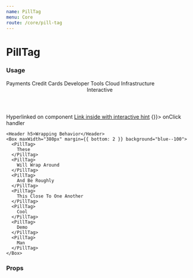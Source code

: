```yaml
---
name: PillTag
menu: Core
route: /core/pill-tag
---
```




# PillTag

### Usage

<Playground>
  <Box maxWidth="550px">
    <Box margin={{ bottom: 4 }}>
      <PillTag>
        Payments
      </PillTag>
      <PillTag>
        Credit Cards
      </PillTag>
      <PillTag>
        Developer Tools
      </PillTag>
      <PillTag>
        Cloud Infrastructure
      </PillTag>
    </Box>
    <Box margin={{ bottom: 4 }}>
      <Header h5>Interactive</Header>
      <PillTag href="#">
        Hyperlinked on component
      </PillTag>
      <PillTag interactive>
        <a href="#">Link inside with interactive hint</a>
      </PillTag>
      <PillTag onClick={() => {}}>
        onClick handler
      </PillTag>
    </Box>

    <Header h5>Wrapping Behavior</Header>
    <Box maxWidth="380px" margin={{ bottom: 2 }} background="blue--100">
      <PillTag>
        These
      </PillTag>
      <PillTag>
        Will Wrap Around
      </PillTag>
      <PillTag>
        And Be Roughly
      </PillTag>
      <PillTag>
        This Close To One Another
      </PillTag>
      <PillTag>
        Cool
      </PillTag>
      <PillTag>
        Demo
      </PillTag>
      <PillTag>
        Man
      </PillTag>
    </Box>
  </Box>
</Playground>

### Props

<Props of={PillTag} />
